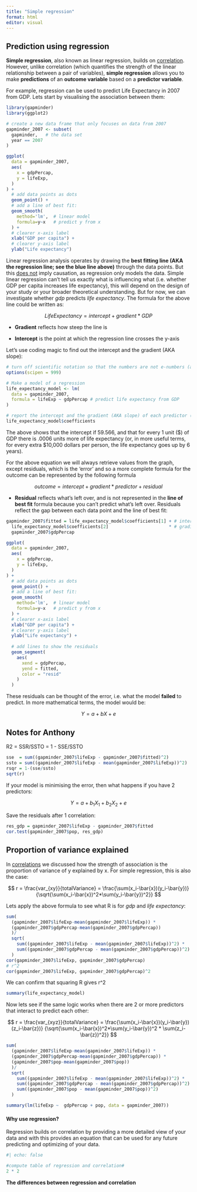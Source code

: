 ```yaml
---
title: "Simple regression"
format: html
editor: visual
---
```


## Prediction using regression

**Simple regression**, also known as linear regression, builds on [correlation](../correlations/correlations.html){target="_blank"}. However, unlike correlation (which quantifies the strength of the linear relationship between a pair of variables), **simple regression** allows you to make **predictions** of an **outcome variable** based on a **predictor variable**.

For example, regression can be used to predict Life Expectancy in 2007 from GDP. Lets start by visualising the association between them:

```r
library(gapminder)
library(ggplot2)

# create a new data frame that only focuses on data from 2007
gapminder_2007 <- subset(
  gapminder,   # the data set
  year == 2007     
)

ggplot(
  data = gapminder_2007,
  aes(
    x = gdpPercap,
    y = lifeExp,
  )
) + 
  # add data points as dots
  geom_point() + 
  # add a line of best fit:
  geom_smooth(
    method='lm',  # linear model
    formula=y~x   # predict y from x
  ) +
  # clearer x-axis label
  xlab("GDP per capita") +
  # clearer y-axis label
  ylab("Life expectancy")
```

Linear regression analysis operates by drawing the **best fitting line (AKA the regression line; see the blue line above)** through the data points. But this [does not]{.underline} imply causation, as regression only models the data. Simple linear regression can't tell us exactly what is influencing what (i.e. whether GDP per capita increases life expectancy), this will depend on the design of your study or your broader theoretical understanding. But for now, we can investigate whether $gdp$ predicts $life$ $expectancy$. The formula for the above line could be written as:

$$
Life Expectancy = intercept + gradient * GDP
$$

-   **Gradient** reflects how steep the line is

-   **Intercept** is the point at which the regression line crosses the y-axis

Let's use coding magic to find out the intercept and the gradient (AKA slope):

```r
# turn off scientific notation so that the numbers are not e-numbers (and thus easier to read)
options(scipen = 999)

# Make a model of a regression
life_expectancy_model <- lm(
  data = gapminder_2007,
  formula = lifeExp ~ gdpPercap # predict life expectancy from GDP
)

# report the intercept and the gradient (AKA slope) of each predictor (which will only be GDP)
life_expectancy_model$coefficients
```

The above shows that the intercept if 59.566, and that for every 1 unit (\$) of GDP there is .0006 units more of life expectancy (or, in more useful terms, for every extra \$10,000 dollars per person, the life expectancy goes up by 6 years).

For the above equation we will always retrieve values from the graph, except residuals, which is the 'error' and so a more complete formula for the outcome can be represented by the following formula

$$
outcome = intercept + gradient * predictor + residual
$$

-   **Residual** reflects what's left over, and is not represented in the **line of best fit** formula because you can't predict what's left over. Residuals reflect the gap between each data point and the line of best fit:

```r
gapminder_2007$fitted = life_expectancy_model$coefficients[1] + # intercept
  life_expectancy_model$coefficients[2]                       * # gradient
  gapminder_2007$gdpPercap

ggplot(
  data = gapminder_2007,
  aes(
    x = gdpPercap,
    y = lifeExp,
  )
) + 
  # add data points as dots
  geom_point() + 
  # add a line of best fit:
  geom_smooth(
    method='lm',  # linear model
    formula=y~x   # predict y from x
  ) +
  # clearer x-axis label
  xlab("GDP per capita") +
  # clearer y-axis label
  ylab("Life expectancy") +
  
  # add lines to show the residuals
  geom_segment(
    aes(
      xend = gdpPercap,
      yend = fitted,
      color = "resid"
    )
  )
```

These residuals can be thought of the error, i.e. what the model **failed** to predict. In more mathematical terms, the model would be:

$$
Y = a + bX + e
$$

## Notes for Anthony

R2 = SSR/SSTO = 1 - SSE/SSTO

```r
sse  = sum((gapminder_2007$lifeExp - gapminder_2007$fitted)^2)
ssto = sum((gapminder_2007$lifeExp - mean(gapminder_2007$lifeExp))^2)
rsqr = 1-(sse/ssto)
sqrt(r)
```

If your model is minimising the error, then what happens if you have 2 predictors:

$$
Y = a + b_1X_1 + b_2X_2 + e
$$

Save the residuals after 1 correlation:

```r
res_gdp = gapminder_2007$lifeExp - gapminder_2007$fitted
cor.test(gapminder_2007$pop, res_gdp)
```

## Proportion of variance explained

In [correlations](../correlations/correlations.html){target="_blank"} we discussed how the strength of association is the proportion of variance of y explained by x. For simple regression, this is also the case:

$$
r = \frac{var_{xy}}{totalVariance} = \frac{\sum(x_i-\bar{x})(y_i-\bar{y})}
                                      {\sqrt{\sum(x_i-\bar{x})^2*\sum(y_i-\bar{y})^2}}
$$

Lets apply the above formula to see what R is for $gdp$ and $life$ $expectancy$:

```r
sum(
  (gapminder_2007$lifeExp-mean(gapminder_2007$lifeExp)) * 
  (gapminder_2007$gdpPercap-mean(gapminder_2007$gdpPercap))
  )/
  sqrt(
    sum((gapminder_2007$lifeExp - mean(gapminder_2007$lifeExp))^2) *
    sum((gapminder_2007$gdpPercap - mean(gapminder_2007$gdpPercap))^2) 
  )
cor(gapminder_2007$lifeExp, gapminder_2007$gdpPercap)
# r^2
cor(gapminder_2007$lifeExp, gapminder_2007$gdpPercap)^2 
```

We can confirm that squaring R gives r\^2

```r
summary(life_expectancy_model)
```

Now lets see if the same logic works when there are 2 or more predictors that interact to predict each other:

$$
r = \frac{var_{xyz}}{totalVariance} = \frac{\sum(x_i-\bar{x})(y_i-\bar{y})(z_i-\bar{z})}
                                      {\sqrt{\sum(x_i-\bar{x})^2*\sum(y_i-\bar{y})^2 * \sum(z_i-\bar{z})^2}}
$$

```r
sum(
  (gapminder_2007$lifeExp-mean(gapminder_2007$lifeExp)) * 
  (gapminder_2007$gdpPercap-mean(gapminder_2007$gdpPercap)) *
  (gapminder_2007$pop-mean(gapminder_2007$pop))  
  )/
  sqrt(
    sum((gapminder_2007$lifeExp - mean(gapminder_2007$lifeExp))^2) *
    sum((gapminder_2007$gdpPercap - mean(gapminder_2007$gdpPercap))^2) * 
    sum((gapminder_2007$pop - mean(gapminder_2007$pop))^2) 
  )
```

```r
summary(lm(lifeExp ~  gdpPercap + pop, data = gapminder_2007))
```

#### **Why use regression?**

Regression builds on correlation by providing a more detailed view of your data and with this provides an equation that can be used for any future predicting and optimizing of your data.

```r
#| echo: false

#compute table of regression and correlation#
2 * 2
```

**The differences between regression and correlation**
